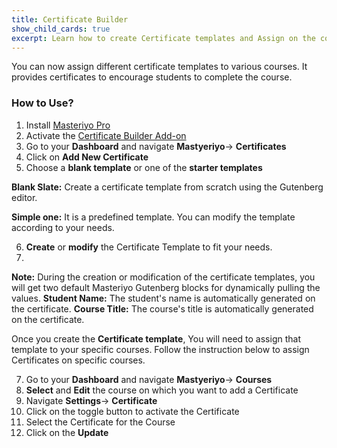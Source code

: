 ```yaml
---
title: Certificate Builder
show_child_cards: true
excerpt: Learn how to create Certificate templates and Assign on the couses . Provide certificates to encourage students in completing the course.
---
```


You can now assign different certificate templates to various courses. It provides certificates to encourage students to complete the course.


### How to Use?

1. Install [Masteriyo Pro](https://docs.masteriyo.com/getting-started/installation#installing-masteriyo-lms-pro-version)
2. Activate the [Certificate Builder Add-on](https://docs.masteriyo.com/premium-addons/install-masteriyo-premium-addons)
3. Go to your  **Dashboard** and navigate **Mastyeriyo**-> **Certificates**
4. Click on **Add New Certificate**
5. Choose a **blank template** or one of the **starter templates**

**Blank Slate:** Create a certificate template from scratch using the Gutenberg editor.

**Simple one:** It is a predefined template. You can modify the template according to your needs. 

6. **Create** or **modify** the Certificate Template to fit your needs.
7. 
<Callout> **Note:**  During the creation or modification of the certificate templates, you will get two default Masteriyo Gutenberg blocks for dynamically pulling the values.
**Student Name:** The student's name is automatically generated on the certificate.
**Course Title:**  The course's title is automatically generated on the certificate. </Callout>

Once you create the **Certificate template**, You will need to assign that template to your specific courses. Follow the instruction below to assign Certificates on specific courses.

7. Go to your **Dashboard** and navigate **Mastyeriyo**-> **Courses**
8. **Select** and **Edit** the course on which you want to add a Certificate
9. Navigate **Settings**-> **Certificate**
10. Click on the toggle button to activate the Certificate
11. Select the Certificate for the Course
12. Click on the **Update**
